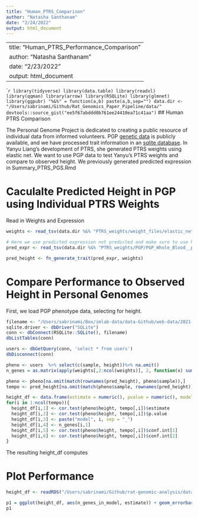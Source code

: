 ```yaml
---
title: "Human_PTRS_Comparison"
author: "Natasha Santhanam"
date: "2/24/2022"
output: html_document
---
```


---
title: "Human_PTRS_Performance_Comparison"
author: "Natasha Santhanam"
date: "2/23/2022"
output: html_document
---

````r
library(tidyverse)
library(data.table)
library(readxl)
library(qqman)
library(arrow)
library(RSQLite)
library(glmnet)
library(ggpubr)
"%&%" = function(a,b) paste(a,b,sep="")
data.dir <- "/Users/sabrinami/Github/Rat_Genomics_Paper_Pipeline/data/"
devtools::source_gist("ee5f67abddd0b761ee24410ea71c41aa")
```
##  Human PTRS Comparison

The Personal Genome Project is dedicated to creating a public resource of individual data from informed volunteers. PGP [genetic data](https://uchicago.box.com/s/7b9k6ilrx3fg6fq2l00tnej1edmk91r5) is publicly available, and we have processed trait information in an [sqlite database](https://uchicago.box.com/s/351lx8irgiouks3tnl8uoqh4bw8wpt6n). In Yanyu Liang's development of PTRS, she generated PTRS weights using elastic net.
We want to use PGP data to test Yanyu's PTRS weights and compare to observed height. We previously generated predicted expression in Summary_PTRS_PGS.Rmd

# Caculalte Predicted Height in PGP using Individual PTRS Weights

Read in Weights and Expression 
```r
weights <- read_tsv(data.dir %&% "PTRS_weights/weight_files/elastic_net_alpha_0.1_British.export_model/weights.height.tsv.gz") %>% rename(gene_name = gene_id)

# Here we use predicted expression not predicted and make sure to use human ensembl id gene name
pred_expr <- read_tsv(data.dir %&% "PTRS_weights/PGP/PGP_Whole_Blood__predict.txt") %>% select(-c(FID))
```

```r
pred_height <- fn_generate_trait(pred_expr, weights)
```

# Compare Performance to Observed Height in Personal Genomes

First, we load PGP phenotype data, selecting for height.

```r
filename <- "/Users/sabrinami/Box/imlab-data/data-Github/web-data/2021-04-21-personal-genomes-project-data/repgp-data.sqlite3"
sqlite.driver <- dbDriver("SQLite")
conn <- dbConnect(RSQLite::SQLite(), filename)
dbListTables(conn)

users <- dbGetQuery(conn, 'select * from users')
dbDisconnect(conn)

pheno <- users  %>% select(c(sample, height))%>% na.omit()
n_genes = as.matrix(apply(weights[,2:ncol(weights)], 2, function(x) sum(x != 0 )))
```


```r
pheno <- pheno[na.omit(match(rownames(pred_height), pheno$sample)),]
tempo <- pred_height[na.omit(match(pheno$sample, rownames(pred_height))), ]

height_df <- data.frame(estimate = numeric(), pvalue = numeric(), model = character(), n_genes_in_model = numeric(), conf.int.min = numeric(), conf.int.max = numeric())
for(i in 1:ncol(tempo)){
  height_df[i,1] <- cor.test(pheno$height, tempo[,i])$estimate
  height_df[i,2] <- cor.test(pheno$height, tempo[,i])$p.value
  height_df[i,3] <- paste("model", i, sep = "_")
  height_df[i,4] <- n_genes[i,1]
  height_df[i,5] <- cor.test(pheno$height, tempo[,i])$conf.int[1]
  height_df[i,6] <- cor.test(pheno$height, tempo[,i])$conf.int[2]
}
```

The resulting height_df computes 

# Plot Performance

```r
height_df <- readRDS("/Users/sabrinami/Github/rat-genomic-analysis/data/corr_height_indiv_PTRS.RDS")

p1 = ggplot(height_df, aes(n_genes_in_model, estimate)) + geom_errorbar(aes(ymin = conf.int.min, ymax = conf.int.max ), width=0.2,  color="gray") + geom_point(color = "purple", position="jitter") + geom_line(color = "purple")   + xlab("Number of genes in each model") + ylab("Correlation Coefficient (r)") + ggtitle("Performance of PTRS for Height in Personal Genomes") + theme_bw()
p1
```

